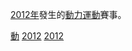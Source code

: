 [[2012年|2012年]]發生的[[動力運動|動力運動]]賽事。
{{year by category
|m=2
|c=0
|d=1
|y=2
|cat=動力運動
|sortkey=動力運動
|parent=依年份劃分的動力運動
|subcat=2012年體育
}}

{{Commons category|2012 in auto racing}}

[[Category:2012年體育|動]]
[[Category:2010年代動力運動|2012]]
[[Category:依年份劃分的動力運動|2012]]